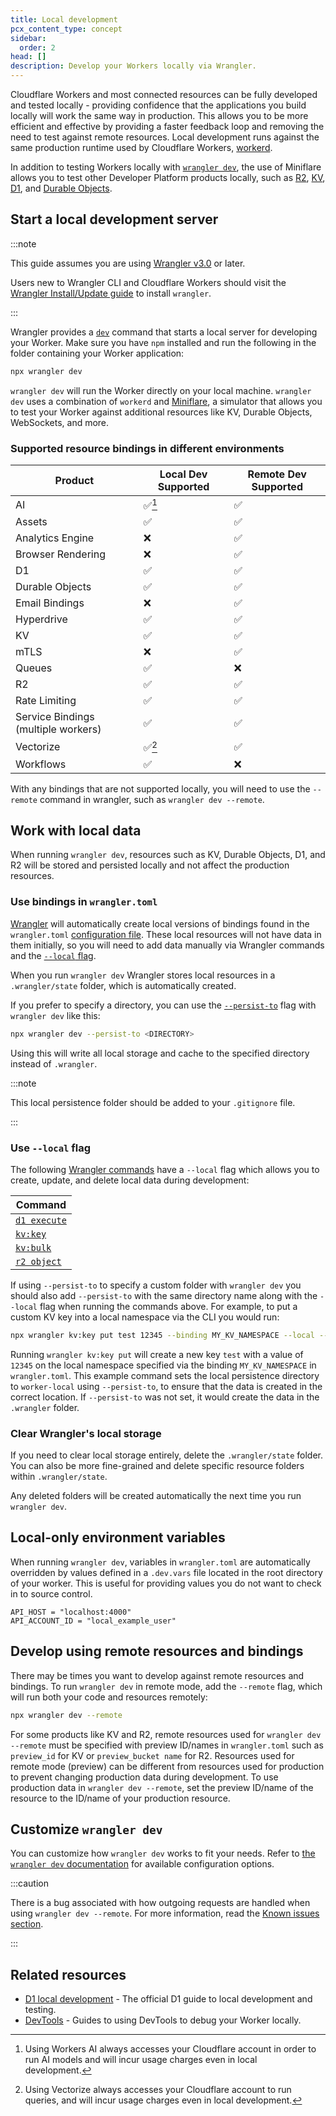 ```yaml
---
title: Local development
pcx_content_type: concept
sidebar:
  order: 2
head: []
description: Develop your Workers locally via Wrangler.
---
```


Cloudflare Workers and most connected resources can be fully developed and tested locally - providing confidence that the applications you build locally will work the same way in production. This allows you to be more efficient and effective by providing a faster feedback loop and removing the need to test against remote resources. Local development runs against the same production runtime used by Cloudflare Workers, [workerd](https://github.com/cloudflare/workerd).

In addition to testing Workers locally with [`wrangler dev`](/workers/wrangler/commands/#dev), the use of Miniflare allows you to test other Developer Platform products locally, such as [R2](/r2/), [KV](/kv/), [D1](/d1/), and [Durable Objects](/durable-objects/).

## Start a local development server

:::note

This guide assumes you are using [Wrangler v3.0](https://blog.cloudflare.com/wrangler3/) or later.

Users new to Wrangler CLI and Cloudflare Workers should visit the [Wrangler Install/Update guide](/workers/wrangler/install-and-update) to install `wrangler`.

:::

Wrangler provides a [`dev`](/workers/wrangler/commands/#dev) command that starts a local server for developing your Worker. Make sure you have `npm` installed and run the following in the folder containing your Worker application:

```sh
npx wrangler dev
```

`wrangler dev` will run the Worker directly on your local machine. `wrangler dev` uses a combination of `workerd` and [Miniflare](https://github.com/cloudflare/workers-sdk/tree/main/packages/miniflare), a simulator that allows you to test your Worker against additional resources like KV, Durable Objects, WebSockets, and more.

### Supported resource bindings in different environments

| Product                             | Local Dev Supported | Remote Dev Supported |
| ----------------------------------- | ------------------- | -------------------- |
| AI                                  | ✅[^1]              | ✅                   |
| Assets                              | ✅                  | ✅                   |
| Analytics Engine                    | ❌                  | ✅                   |
| Browser Rendering                   | ❌                  | ✅                   |
| D1                                  | ✅                  | ✅                   |
| Durable Objects                     | ✅                  | ✅                   |
| Email Bindings                      | ❌                  | ✅                   |
| Hyperdrive                          | ✅                  | ✅                   |
| KV                                  | ✅                  | ✅                   |
| mTLS                                | ❌                  | ✅                   |
| Queues                              | ✅                  | ❌                   |
| R2                                  | ✅                  | ✅                   |
| Rate Limiting                       | ✅                  | ✅                   |
| Service Bindings (multiple workers) | ✅                  | ✅                   |
| Vectorize                           | ✅[^2]              | ✅                   |
| Workflows                           | ✅                  | ❌                   |

With any bindings that are not supported locally, you will need to use the `--remote` command in wrangler, such as `wrangler dev --remote`.

[^1]: Using Workers AI always accesses your Cloudflare account in order to run AI models and will incur usage charges even in local development.

[^2]: Using Vectorize always accesses your Cloudflare account to run queries, and will incur usage charges even in local development.

## Work with local data

When running `wrangler dev`, resources such as KV, Durable Objects, D1, and R2 will be stored and persisted locally and not affect the production resources.

### Use bindings in `wrangler.toml`

[Wrangler](/workers/wrangler/) will automatically create local versions of bindings found in the `wrangler.toml` [configuration file](/workers/wrangler/configuration/). These local resources will not have data in them initially, so you will need to add data manually via Wrangler commands and the [`--local` flag](/workers/testing/local-development/#use---local-flag).

When you run `wrangler dev` Wrangler stores local resources in a `.wrangler/state` folder, which is automatically created.

If you prefer to specify a directory, you can use the [`--persist-to`](/workers/wrangler/commands/#dev) flag with `wrangler dev` like this:

```sh
npx wrangler dev --persist-to <DIRECTORY>
```

Using this will write all local storage and cache to the specified directory instead of `.wrangler`.

:::note

This local persistence folder should be added to your `.gitignore` file.

:::

### Use `--local` flag

The following [Wrangler commands](/workers/wrangler/commands/) have a `--local` flag which allows you to create, update, and delete local data during development:

| Command                                              |
| ---------------------------------------------------- |
| [`d1 execute`](/workers/wrangler/commands/#execute)  |
| [`kv:key`](/workers/wrangler/commands/#kv-key)       |
| [`kv:bulk`](/workers/wrangler/commands/#kv-bulk)     |
| [`r2 object`](/workers/wrangler/commands/#r2-object) |

If using `--persist-to` to specify a custom folder with `wrangler dev` you should also add `--persist-to` with the same directory name along with the `--local` flag when running the commands above. For example, to put a custom KV key into a local namespace via the CLI you would run:

```sh
npx wrangler kv:key put test 12345 --binding MY_KV_NAMESPACE --local --persist-to worker-local
```

Running `wrangler kv:key put` will create a new key `test` with a value of `12345` on the local namespace specified via the binding `MY_KV_NAMESPACE` in `wrangler.toml`. This example command sets the local persistence directory to `worker-local` using `--persist-to`, to ensure that the data is created in the correct location. If `--persist-to` was not set, it would create the data in the `.wrangler` folder.

### Clear Wrangler's local storage

If you need to clear local storage entirely, delete the `.wrangler/state` folder. You can also be more fine-grained and delete specific resource folders within `.wrangler/state`.

Any deleted folders will be created automatically the next time you run `wrangler dev`.

## Local-only environment variables

When running `wrangler dev`, variables in `wrangler.toml` are automatically overridden by values defined in a `.dev.vars` file located in the root directory of your worker. This is useful for providing values you do not want to check in to source control.

```shell
API_HOST = "localhost:4000"
API_ACCOUNT_ID = "local_example_user"
```

## Develop using remote resources and bindings

There may be times you want to develop against remote resources and bindings. To run `wrangler dev` in remote mode, add the `--remote` flag, which will run both your code and resources remotely:

```sh
npx wrangler dev --remote
```

For some products like KV and R2, remote resources used for `wrangler dev --remote` must be specified with preview ID/names in `wrangler.toml` such as `preview_id` for KV or `preview_bucket name` for R2. Resources used for remote mode (preview) can be different from resources used for production to prevent changing production data during development. To use production data in `wrangler dev --remote`, set the preview ID/name of the resource to the ID/name of your production resource.

## Customize `wrangler dev`

You can customize how `wrangler dev` works to fit your needs. Refer to [the `wrangler dev` documentation](/workers/wrangler/commands/#dev) for available configuration options.

:::caution

There is a bug associated with how outgoing requests are handled when using `wrangler dev --remote`. For more information, read the [Known issues section](/workers/platform/known-issues/#wrangler-dev).

:::

## Related resources

- [D1 local development](/d1/best-practices/local-development/) - The official D1 guide to local development and testing.
- [DevTools](/workers/observability/dev-tools) - Guides to using DevTools to debug your Worker locally.
